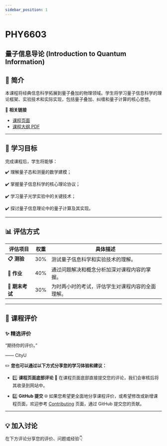 ```yaml
---
sidebar_position: 1
---
```


# PHY6603
## 量子信息导论 (Introduction to Quantum Information)

## **📘 简介**
本课程将经典信息科学拓展到量子叠加的物理领域。学生将学习量子信息科学的理论框架、实验技术和实际实现，包括量子叠加、纠缠和量子计算的核心思想。

🔗 **相关链接**
- [课程页面](https://www.cityu.edu.hk/catalogue/pg/202425/course/PHY6603.htm)
- [课程大纲 PDF](https://www.cityu.edu.hk/catalogue/pg/202425/course/PHY6603.pdf)

---

## **🎯 学习目标**

完成课程后，学生将能够：

✔️ 理解量子态和测量的数学建模；

✔️ 掌握量子信息科学的核心理论协议；

✔️ 学习量子光学实验中的关键技术；

✔️ 探讨量子信息理论中的量子计算及其实现。

---

## **📊 评估方式**

| **评估项目**          | **权重** | **具体描述**                                                                                       |
|----------------------|---------|---------------------------------------------------------------------------------------------------|
| **📋 测验**           | 30%      | 测试量子信息科学和实验技术的理解。                                                                   |
| **📂 作业**           | 40%      | 通过问题解决和概念分析加深对课程内容的掌握。                                                            |
| **📝 期末考试**       | 30%      | 为时两小时的考试，评估学生对课程内容的全面理解。                                                        |

---

## **💬 课程评价**

### ✨ **精选评价**
<div className={commentStyles.commentBox}>
    <p className={commentStyles.commentText}>
        “期待你的评价。”
    </p>
    <p className={commentStyles.commentAuthor}>—— CityU</p>
</div>

✏️ **您也可以通过以下方式分享您的学习体验和建议：**

- 1️⃣ **课程页面底部评论**
💬 在课程页面底部直接提交您的评论，我们会审核后将其收录到网站中。

- 2️⃣ **GitHub 提交**
🌐 如果您希望更全面地分享课程评价，或希望修改或新增课程页面，欢迎参考 [Contributing](https://penjc.github.io/CityU/contributing) 页面，通过 GitHub 提交您的贡献。

---

## **💡 加入讨论**

在下方评论分享您的评价、问题或经验👇
<Utterances />
